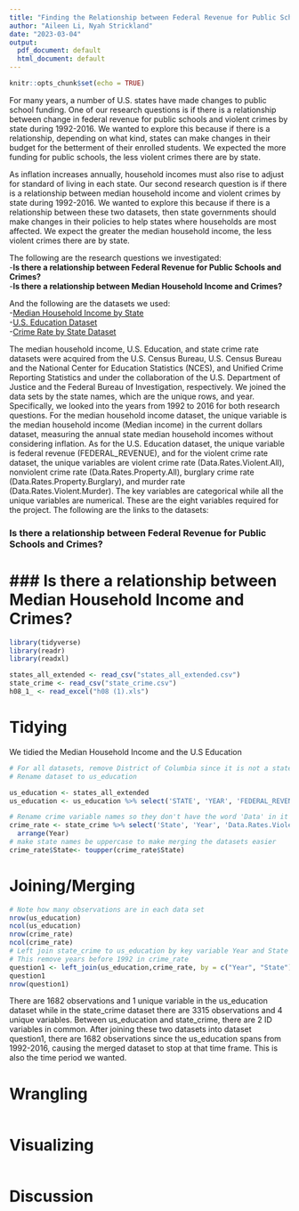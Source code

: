 ```yaml
---
title: "Finding the Relationship between Federal Revenue for Public Schools and Violent Crimes, as well as Median Household Income and Violent Crimes"
author: "Aileen Li, Nyah Strickland"
date: "2023-03-04"
output: 
  pdf_document: default
  html_document: default
---
```


```r
knitr::opts_chunk$set(echo = TRUE)
```

  For many years, a number of U.S. states have made changes to public school funding. One of our research questions is if there is a relationship between change in federal revenue for public schools and violent crimes by state during 1992-2016. We wanted to explore this because if there is a relationship, depending on what kind, states can make changes in their budget for the betterment of their enrolled students. We expected the more funding for public schools, the less violent crimes there are by state.
  
  As inflation increases annually, household incomes must also rise to adjust for standard of living in each state. Our second research question is if there is a relationship between median household income and violent crimes by state during 1992-2016. We wanted to explore this because if there is a relationship between these two datasets, then state governments should make changes in their policies to help states where households are most affected. We expect the greater the median household income, the less violent crimes there are by state. 

The following are the research questions we investigated:\
-__Is there a relationship between Federal Revenue for Public Schools and Crimes?__\
-__Is there a relationship between Median Household Income and Crimes?__\

And the following are the datasets we used:  
-[Median Household Income by State](https://www2.census.gov/programs-surveys/cps/tables/time-series/historical-income-households/h08.xls)\
-[U.S. Education Dataset](https://www.kaggle.com/datasets/noriuk/us-education-datasets-unification-project?resource=download)\
-[Crime Rate by State Dataset](https://corgis-edu.github.io/corgis/csv/state_crime/)\

The median household income, U.S. Education, and state crime rate datasets were acquired from the U.S. Census Bureau, U.S. Census Bureau and the National Center for Education Statistics (NCES), and Unified Crime Reporting Statistics and under the collaboration of the U.S. Department of Justice and the Federal Bureau of Investigation, respectively. We joined the data sets by the state names, which are the unique rows, and year. Specifically, we looked into the years from 1992 to 2016 for both research questions. For the median household income dataset, the unique variable is the median household income (Median income) in the current dollars dataset, measuring the annual state median household incomes without considering inflation. As for the U.S. Education dataset, the unique variable is federal revenue (FEDERAL_REVENUE), and for the violent crime rate dataset, the unique variables are violent crime rate (Data.Rates.Violent.All), nonviolent crime rate (Data.Rates.Property.All), burglary crime rate (Data.Rates.Property.Burglary), and murder rate (Data.Rates.Violent.Murder). The key variables are categorical while all the unique variables are numerical. These are the eight variables required for the project. The following are the links to the datasets: 

### Is there a relationship between Federal Revenue for Public Schools and Crimes?
### Is there a relationship between Median Household Income and Crimes?
=======

``` r
library(tidyverse)
library(readr)
library(readxl)
```

```r
states_all_extended <- read_csv("states_all_extended.csv")
state_crime <- read_csv("state_crime.csv")
h08_1_ <- read_excel("h08 (1).xls")
```

# Tidying
We tidied the Median Household Income and the U.S Education

```r
# For all datasets, remove District of Columbia since it is not a state and only keep key and unique variables for each dataset 
# Rename dataset to us_education

us_education <- states_all_extended
us_education <- us_education %>% select('STATE', 'YEAR', 'FEDERAL_REVENUE') %>%  filter(!str_detect(STATE, "^DISTRICT")) %>% rename("State" = "STATE", "Year" = "YEAR", "Federal_Revenue" = "FEDERAL_REVENUE") 

# Rename crime variable names so they don't have the word 'Data' in it
crime_rate <- state_crime %>% select('State', 'Year', 'Data.Rates.Violent.All', 'Data.Rates.Property.All', 'Data.Rates.Property.Burglary', 'Data.Rates.Violent.Murder') %>%  filter(!str_detect(State, "^District")) %>% rename("All.Property.Rates" = "Data.Rates.Property.All", "All.Property.Burglary.Rates" = "Data.Rates.Property.Burglary", "All.Violent.Rates" = "Data.Rates.Violent.All", "All.Murder.Rates" = "Data.Rates.Violent.Murder") %>% #put year in ascending order so it is easy to merge this dataset with us_education 
  arrange(Year)
# make state names be uppercase to make merging the datasets easier
crime_rate$State<- toupper(crime_rate$State)

```


# Joining/Merging 
```r
# Note how many observations are in each data set
nrow(us_education)
ncol(us_education)
nrow(crime_rate)
ncol(crime_rate)
# Left join state_crime to us_education by key variable Year and State
# This remove years before 1992 in crime_rate
question1 <- left_join(us_education,crime_rate, by = c("Year", "State"))
question1
nrow(question1)
```
There are 1682 observations and 1 unique variable in the us_education dataset while in the state_crime dataset there are 3315 observations and 4 unique variables. Between us_education and state_crime, there are 2 ID variables in common. After joining these two datasets into dataset question1, there are 1682 observations since the us_education spans from 1992-2016, causing the merged dataset to stop at that time frame. This is also the time period we wanted.

# Wrangling
```r

```

# Visualizing
```r

```

# Discussion
